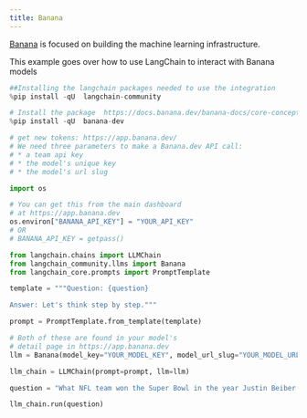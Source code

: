 ```yaml
---
title: Banana
---
```


[Banana](https://www.banana.dev/about-us) is focused on building the machine learning infrastructure.

This example goes over how to use LangChain to interact with Banana models

```python
##Installing the langchain packages needed to use the integration
%pip install -qU  langchain-community
```

```python
# Install the package  https://docs.banana.dev/banana-docs/core-concepts/sdks/python
%pip install -qU  banana-dev
```

```python
# get new tokens: https://app.banana.dev/
# We need three parameters to make a Banana.dev API call:
# * a team api key
# * the model's unique key
# * the model's url slug

import os

# You can get this from the main dashboard
# at https://app.banana.dev
os.environ["BANANA_API_KEY"] = "YOUR_API_KEY"
# OR
# BANANA_API_KEY = getpass()
```

```python
from langchain.chains import LLMChain
from langchain_community.llms import Banana
from langchain_core.prompts import PromptTemplate
```

```python
template = """Question: {question}

Answer: Let's think step by step."""

prompt = PromptTemplate.from_template(template)
```

```python
# Both of these are found in your model's
# detail page in https://app.banana.dev
llm = Banana(model_key="YOUR_MODEL_KEY", model_url_slug="YOUR_MODEL_URL_SLUG")
```

```python
llm_chain = LLMChain(prompt=prompt, llm=llm)
```

```python
question = "What NFL team won the Super Bowl in the year Justin Beiber was born?"

llm_chain.run(question)
```
